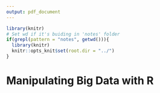 ```yaml
---
output: pdf_document
---
```


```r
library(knitr)
# Set wd if it's buiding in 'notes' folder
if(grepl(pattern = "notes", getwd())){
  library(knitr)
  knitr::opts_knit$set(root.dir = "../")
}
```

\newpage

# Manipulating Big Data with R


